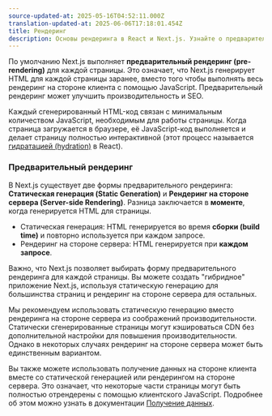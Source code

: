 ```yaml
---
source-updated-at: 2025-05-16T04:52:11.000Z
translation-updated-at: 2025-06-06T17:18:01.454Z
title: Рендеринг
description: Основы рендеринга в React и Next.js. Узнайте о предварительном рендеринге и его преимуществах.
---
```


По умолчанию Next.js выполняет **предварительный рендеринг (pre-rendering)** для каждой страницы. Это означает, что Next.js генерирует HTML для каждой страницы заранее, вместо того чтобы выполнять весь рендеринг на стороне клиента с помощью JavaScript. Предварительный рендеринг может улучшить производительность и SEO.

Каждый сгенерированный HTML-код связан с минимальным количеством JavaScript, необходимым для работы страницы. Когда страница загружается в браузере, её JavaScript-код выполняется и делает страницу полностью интерактивной (этот процесс называется [гидратацией (hydration)](https://react.dev/reference/react-dom/client/hydrateRoot) в React).

### Предварительный рендеринг

В Next.js существует две формы предварительного рендеринга: **Статическая генерация (Static Generation)** и **Рендеринг на стороне сервера (Server-side Rendering)**. Разница заключается в **моменте**, когда генерируется HTML для страницы.

- Статическая генерация: HTML генерируется во время **сборки (build time)** и повторно используется при каждом запросе.
- Рендеринг на стороне сервера: HTML генерируется при **каждом запросе**.

Важно, что Next.js позволяет выбирать форму предварительного рендеринга для каждой страницы. Вы можете создать "гибридное" приложение Next.js, используя статическую генерацию для большинства страниц и рендеринг на стороне сервера для остальных.

Мы рекомендуем использовать статическую генерацию вместо рендеринга на стороне сервера из соображений производительности. Статически сгенерированные страницы могут кэшироваться CDN без дополнительной настройки для повышения производительности. Однако в некоторых случаях рендеринг на стороне сервера может быть единственным вариантом.

Вы также можете использовать получение данных на стороне клиента вместе со статической генерацией или рендерингом на стороне сервера. Это означает, что некоторые части страницы могут быть полностью отрендерены с помощью клиентского JavaScript. Подробнее об этом можно узнать в документации [Получение данных](/docs/pages/building-your-application/data-fetching/client-side).